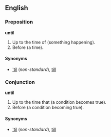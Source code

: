 ==English==
===Preposition===
'''until'''

#Up to the time of (something happening).
#Before (a time).

====Synonyms====
*[['til]] (''non-standard''), [[till]]

===Conjunction===
'''until'''

#Up to the time that (a condition becomes true).
#Before (a condition becoming true).

====Synonyms====
*[['til]] (''non-standard''), [[till]]